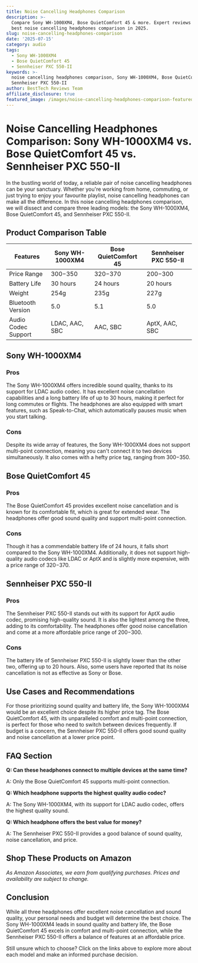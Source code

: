 ```yaml
---
title: Noise Cancelling Headphones Comparison
description: >-
  Compare Sony WH-1000XM4, Bose QuietComfort 45 & more. Expert reviews of the
  best noise cancelling headphones comparison in 2025.
slug: noise-cancelling-headphones-comparison
date: '2025-07-15'
category: audio
tags:
  - Sony WH-1000XM4
  - Bose QuietComfort 45
  - Sennheiser PXC 550-II
keywords: >-
  noise cancelling headphones comparison, Sony WH-1000XM4, Bose QuietComfort 45,
  Sennheiser PXC 550-II
author: BestTech Reviews Team
affiliate_disclosure: true
featured_image: /images/noise-cancelling-headphones-comparison-featured.jpg
---
```


# Noise Cancelling Headphones Comparison: <ProductLink productName="Sony WH-1000XM4" asin="B0863TXGM3">Sony WH-1000XM4</ProductLink> vs. Bose QuietComfort 45 vs. Sennheiser PXC 550-II

In the bustling world of today, a reliable pair of noise cancelling headphones can be your sanctuary. Whether you're working from home, commuting, or just trying to enjoy your favourite playlist, noise cancelling headphones can make all the difference. In this noise cancelling headphones comparison, we will dissect and compare three leading models: the <ProductLink productName="Sony WH-1000XM4" asin="B0863TXGM3">Sony WH-1000XM4</ProductLink>, Bose QuietComfort 45, and Sennheiser PXC 550-II. 

## Product Comparison Table

| Features | <ProductLink productName="Sony WH-1000XM4" asin="B0863TXGM3">Sony WH-1000XM4</ProductLink> | Bose QuietComfort 45 | Sennheiser PXC 550-II |
|---|---|---|---|
| Price Range | $300-$350 | $320-$370 | $200-$300 |
| Battery Life | 30 hours | 24 hours | 20 hours |
| Weight | 254g | 235g | 227g |
| Bluetooth Version | 5.0 | 5.1 | 5.0 |
| Audio Codec Support | LDAC, AAC, SBC | AAC, SBC | AptX, AAC, SBC |

## <ProductLink productName="Sony WH-1000XM4" asin="B0863TXGM3">Sony WH-1000XM4</ProductLink>

### Pros
The <ProductLink productName="Sony WH-1000XM4" asin="B0863TXGM3">Sony WH-1000XM4</ProductLink> offers incredible sound quality, thanks to its support for LDAC audio codec. It has excellent noise cancellation capabilities and a long battery life of up to 30 hours, making it perfect for long commutes or flights. The headphones are also equipped with smart features, such as Speak-to-Chat, which automatically pauses music when you start talking.

### Cons
Despite its wide array of features, the <ProductLink productName="Sony WH-1000XM4" asin="B0863TXGM3">Sony WH-1000XM4</ProductLink> does not support multi-point connection, meaning you can't connect it to two devices simultaneously. It also comes with a hefty price tag, ranging from $300-$350.

## <ProductLink productName="Bose QuietComfort 45">Bose QuietComfort 45</ProductLink>

### Pros
The <ProductLink productName="Bose QuietComfort 45">Bose QuietComfort 45</ProductLink> provides excellent noise cancellation and is known for its comfortable fit, which is great for extended wear. The headphones offer good sound quality and support multi-point connection. 

### Cons
Though it has a commendable battery life of 24 hours, it falls short compared to the <ProductLink productName="Sony WH-1000XM4" asin="B0863TXGM3">Sony WH-1000XM4</ProductLink>. Additionally, it does not support high-quality audio codecs like LDAC or AptX and is slightly more expensive, with a price range of $320-$370.

## <ProductLink productName="Sennheiser PXC 550-II">Sennheiser PXC 550-II</ProductLink>

### Pros
The <ProductLink productName="Sennheiser PXC 550-II">Sennheiser PXC 550-II</ProductLink> stands out with its support for AptX audio codec, promising high-quality sound. It is also the lightest among the three, adding to its comfortability. The headphones offer good noise cancellation and come at a more affordable price range of $200-$300.

### Cons
The battery life of <ProductLink productName="Sennheiser PXC 550-II">Sennheiser PXC 550-II</ProductLink> is slightly lower than the other two, offering up to 20 hours. Also, some users have reported that its noise cancellation is not as effective as Sony or Bose.

## Use Cases and Recommendations

For those prioritizing sound quality and battery life, the <ProductLink productName="Sony WH-1000XM4" asin="B0863TXGM3">Sony WH-1000XM4</ProductLink> would be an excellent choice despite its higher price tag. The Bose QuietComfort 45, with its unparalleled comfort and multi-point connection, is perfect for those who need to switch between devices frequently. If budget is a concern, the <ProductLink productName="Sennheiser PXC 550-II">Sennheiser PXC 550-II</ProductLink> offers good sound quality and noise cancellation at a lower price point.

## FAQ Section

**Q: Can these headphones connect to multiple devices at the same time?**

A: Only the Bose QuietComfort 45 supports multi-point connection.

**Q: Which headphone supports the highest quality audio codec?**

A: The Sony WH-1000XM4, with its support for LDAC audio codec, offers the highest quality sound.

**Q: Which headphone offers the best value for money?**

A: The Sennheiser PXC 550-II provides a good balance of sound quality, noise cancellation, and price.


## Shop These Products on Amazon

<div style={{display: "flex", gap: "1rem", flexWrap: "wrap", margin: "2rem 0"}}>
  <AmazonButton productName="Sony WH-1000XM4" asin="B0863TXGM3" />
  <AmazonButton productName="Bose QuietComfort 45" />
  <AmazonButton productName="Sennheiser PXC 550-II" />
</div>

*As Amazon Associates, we earn from qualifying purchases. Prices and availability are subject to change.*

## Conclusion

While all three headphones offer excellent noise cancellation and sound quality, your personal needs and budget will determine the best choice. The <ProductLink productName="Sony WH-1000XM4" asin="B0863TXGM3">Sony WH-1000XM4</ProductLink> leads in sound quality and battery life, the Bose QuietComfort 45 excels in comfort and multi-point connection, while the <ProductLink productName="Sennheiser PXC 550-II">Sennheiser PXC 550-II</ProductLink> offers a balance of features at an affordable price. 

Still unsure which to choose? Click on the links above to explore more about each model and make an informed purchase decision.
